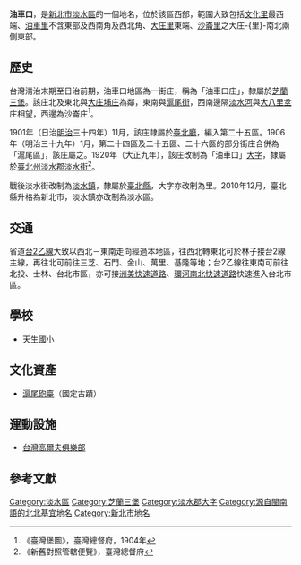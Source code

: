 {{noteTA
|1 = zh-cn:庄; zh-hk:庄; zh-tw:庄;
}}
{{Infobox Hokkien name
| title      = 油車口
| hanji      = 油車口
| poj        = Iû-chhia-kháu
| hanlo      = 
| tl         = Iû-tshia-kháu
| bp         = 
| hokkienipa = 
| lm   = 「油車」即榨油機之義。
| image      = 
| image_size = 
| caption    = 
}}

'''油車口'''，是[[新北市|新北市]][[淡水區|淡水區]]的一個地名，位於該區西部，範圍大致包括[[文化里|文化里]]最西端、[[油車里|油車里]]不含東部及西南角及西北角、[[大庄里|大庄里]]東端、[[沙崙里|沙崙里]]之大庄-{里}-南北兩側東部。

==歷史==
台灣清治末期至日治前期，油車口地區為一街庄，稱為「油車口庄」，隸屬於[[芝蘭三堡|芝蘭三堡]]。該庄北及東北與[[大庄埔庄|大庄埔庄]]為鄰，東南與[[滬尾街|滬尾街]]，西南邊隔[[淡水河|淡水河]]與[[大八里坌庄|大八里坌庄]]相望，西邊為[[沙崙子|沙崙庄]]<ref>《臺灣堡圖》，臺灣總督府，1904年</ref>。

1901年（日治[[明治|明治]]三十四年）11月，該庄隸屬於[[臺北廳|臺北廳]]，編入第二十五區。1906年（明治三十九年）1月，第二十四區及二十五區、二十六區的部分街庄合併為「滬尾區」，該庄屬之。1920年（大正九年），該庄改制為「油車口」[[大字|大字]]，隸屬於[[臺北州|臺北州]][[淡水郡|淡水郡]][[淡水街|淡水街]]<ref>《新舊對照管轄便覽》，臺灣總督府</ref>。

戰後淡水街改制為[[淡水區|淡水鎮]]，隸屬於[[臺北縣|臺北縣]]，大字亦改制為里。2010年12月，臺北縣升格為新北市，淡水鎮亦改制為淡水區。

==交通==
省道[[台2乙線|台2乙線]]大致以西北－東南走向經過本地區，往西北轉東北可於林子接台2線主線，再往北可前往三芝、石門、金山、萬里、基隆等地；台2乙線往東南可前往北投、士林、台北市區，亦可接[[洲美快速道路|洲美快速道路]]、[[環河南北快速道路|環河南北快速道路]]快速進入台北市區。

==學校==
*[[天生國小|天生國小]]

==文化資產==
*[[滬尾砲臺|滬尾砲臺]]（國定古蹟）

==運動設施==
*[[台灣高爾夫俱樂部|台灣高爾夫俱樂部]]

==參考文獻==
{{reflist}}

{{淡水郡}}

[[Category:淡水區|Category:淡水區]]
[[Category:芝蘭三堡|Category:芝蘭三堡]]
[[Category:淡水郡大字|Category:淡水郡大字]]
[[Category:源自閩南語的北北基宜地名|Category:源自閩南語的北北基宜地名]]
[[Category:新北市地名|Category:新北市地名]]